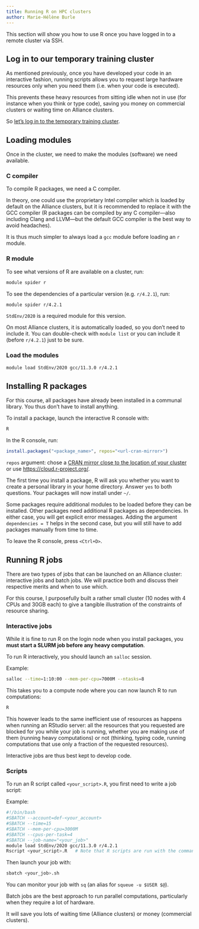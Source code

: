 ```yaml
---
title: Running R on HPC clusters
author: Marie-Hélène Burle
---
```


:::{.def}

This section will show you how to use R once you have logged in to a remote cluster via SSH.

:::

## Log in to our temporary training cluster

As mentioned previously, once you have developed your code in an interactive fashion, running scripts allows you to request large hardware resources only when you need them (i.e. when your code is executed).

This prevents these heavy resources from sitting idle when not in use (for instance when you think or type code), saving you money on commercial clusters or waiting time on Alliance clusters.

So [let's log in to the temporary training cluster](run_r_hpc.qmd#log-in-to-the-temporary-cluster-through-ssh).

## Loading modules

Once in the cluster, we need to make the modules (software) we need available.

### C compiler

To compile R packages, we need a C compiler.

In theory, one could use the proprietary Intel compiler which is loaded by default on the Alliance clusters, but it is recommended to replace it with the GCC compiler (R packages can be compiled by any C compiler—also including Clang and LLVM—but the default GCC compiler is the best way to avoid headaches).

It is thus much simpler to always load a `gcc` module before loading an `r` module.

### R module

To see what versions of R are available on a cluster, run:

```.bash
module spider r
```

To see the dependencies of a particular version (e.g. `r/4.2.1`), run:

```.bash
module spider r/4.2.1
```

:::{.note}

`StdEnv/2020` is a required module for this version.

On most Alliance clusters, it is automatically loaded, so you don't need to include it. You can double-check with `module list` or you can include it (before `r/4.2.1`) just to be sure.

:::

### Load the modules

```.bash
module load StdEnv/2020 gcc/11.3.0 r/4.2.1
```

## Installing R packages

:::{.note}

For this course, all packages have already been installed in a communal library. You thus don't have to install anything.

:::

To install a package, launch the interactive R console with:

```.bash
R
```

In the R console, run:

```.r
install.packages("<package_name>", repos="<url-cran-mirror>")
```

:::{.note}

`repos` argument: chose a [CRAN mirror close to the location of your cluster](https://cran.r-project.org/mirrors.html) or use <https://cloud.r-project.org/>.

:::

:::{.note}

The first time you install a package, R will ask you whether you want to create a personal library in your home directory. Answer `yes` to both questions. Your packages will now install under `~/`.

:::

:::{.note}

Some packages require additional modules to be loaded before they can be installed. Other packages need additional R packages as dependencies. In either case, you will get explicit error messages. Adding the argument `dependencies = T` helps in the second case, but you will still have to add packages manually from time to time.

:::

To leave the R console, press `<Ctrl+D>`.

## Running R jobs

There are two types of jobs that can be launched on an Alliance cluster: interactive jobs and batch jobs. We will practice both and discuss their respective merits and when to use which.

For this course, I purposefully built a rather small cluster (10 nodes with 4 CPUs and 30GB each) to give a tangible illustration of the constraints of resource sharing.

### Interactive jobs

:::{.note}

While it is fine to run R on the login node when you install packages, you **must start a SLURM job before any heavy computation**.

:::

To run R interactively, you should launch an `salloc` session.

:::{.example}

Example:

:::

```.bash
salloc --time=1:10:00 --mem-per-cpu=7000M --ntasks=8
```

This takes you to a compute node where you can now launch R to run computations:

```.bash
R
```

:::{.info}

This however leads to the same inefficient use of resources as happens when running an RStudio server: all the resources that you requested are blocked for you while your job is running, whether you are making use of them (running heavy computations) or not (thinking, typing code, running computations that use only a fraction of the requested resources).

Interactive jobs are thus best kept to develop code.

:::

### Scripts

To run an R script called `<your_script>.R`, you first need to write a job script:

:::{.example}

Example:

```.bash
#!/bin/bash
#SBATCH --account=def-<your_account>
#SBATCH --time=15
#SBATCH --mem-per-cpu=3000M
#SBATCH --cpus-per-task=4
#SBATCH --job-name="<your_job>"
module load StdEnv/2020 gcc/11.3.0 r/4.2.1
Rscript <your_script>.R	  # Note that R scripts are run with the command `Rscript`
```

:::

Then launch your job with:

```.bash
sbatch <your_job>.sh
```

You can monitor your job with `sq` (an alias for `squeue -u $USER $@`).

:::{.info}

Batch jobs are the best approach to run parallel computations, particularly when they require a lot of hardware.

It will save you lots of waiting time (Alliance clusters) or money (commercial clusters).

:::
